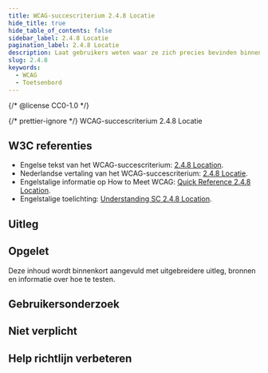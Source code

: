 ```yaml
---
title: WCAG-succescriterium 2.4.8 Locatie
hide_title: true
hide_table_of_contents: false
sidebar_label: 2.4.8 Locatie
pagination_label: 2.4.8 Locatie
description: Laat gebruikers weten waar ze zich precies bevinden binnen een website.
slug: 2.4.8
keywords:
  - WCAG
  - Toetsenbord
---
```


{/* @license CC0-1.0 */}


{/* prettier-ignore */}
<WcagHeadingGroup level={1} conformanceLevel="Niveau AAA">WCAG-succescriterium 2.4.8 Locatie</WcagHeadingGroup>

## W3C referenties

- Engelse tekst van het WCAG-succescriterium: [<span lang="en">2.4.8 Location</span>](https://www.w3.org/TR/WCAG22/#location).
- Nederlandse vertaling van het WCAG-succescriterium: [2.4.8 Locatie](https://www.w3.org/Translations/WCAG22-nl/#locatie).
- Engelstalige informatie op <span lang="en">How to Meet WCAG</span>: [<span lang="en">Quick Reference 2.4.8 Location</span>](https://www.w3.org/WAI/WCAG22/quickref/#location).
- Engelstalige toelichting: [<span lang="en">Understanding SC 2.4.8 Location</span>](https://www.w3.org/WAI/WCAG22/Understanding/location.html).

## Uitleg

<Summary />

## Opgelet

Deze inhoud wordt binnenkort aangevuld met uitgebreidere uitleg, bronnen en informatie over hoe te testen.

## Gebruikersonderzoek

<CTAGebruikersonderzoek />

## Niet verplicht

<SpotlightSection>
  <Markdown omitH1 headinglevel={3}>
    <Disclaimer />
  </Markdown>
</SpotlightSection>

## Help richtlijn verbeteren

<Markdown omitH1 headinglevel={3}>
  <WCAGFooterInfo />
</Markdown>
